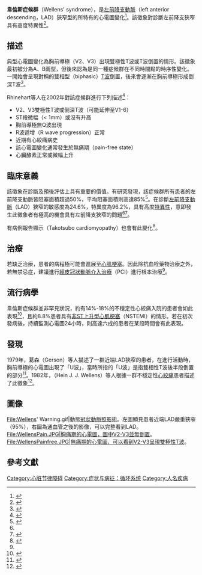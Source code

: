 {{medical}}
{{Infobox medical condition (new)
| name = 韋倫斯症候群<br>Wellens' syndrome
| synonyms = 韋倫斯徵象（Wellens' sign）、Wellens' warning、韋倫斯波（Wellens' waves）
| image = Wellens'_Syndrome.png
| alt = 
| caption = 一名69歲黑人男性患者的[[心電圖|心電圖]]。圖中可以看到V1-V4導極雙相型T波，且由正轉負。
| pronounce = 
| field = [[心臟病學|心臟內科]]
| width = 400px
| symptoms = 
| complications = 
| onset = 
| duration = 
| types = 
| causes = 
| risks = 
| diagnosis = 
| differential = 
| prevention = 
| treatment = 
| medication = 
| prognosis = 
| frequency = 
| deaths = 
}}
'''韋倫斯症候群'''（Wellens' syndrome），是[[左前降支動脈|左前降支動脈]]（left anterior descending，LAD）狹窄型的{{tsl|en|unstable angina|不穩定性心絞痛}}所特有的心電圖變化<ref name=":0">{{cite journal | last = Tandy | first = TK |author2=Bottomy DP |author3=Lewis JG  | title = Wellens' syndrome | journal = Annals of Emergency Medicine | volume = 33 | issue = 3 | pages = 347–351 |date=March 1999 | pmid = 10036351 | doi = 10.1016/S0196-0644(99)70373-2| url = https://zenodo.org/record/1259945 }}</ref>。該徵象對診斷左前降支狹窄具有高度特異性<ref name=":1">{{Cite book|chapter=Wellens Syndrome|title=StatPearls|url=http://www.ncbi.nlm.nih.gov/books/NBK482490/|publisher=StatPearls Publishing|date=2021|location=Treasure Island (FL)|pmid=29494097|first=Brianna|last=Miner|first2=William S.|last2=Grigg|first3=Elise H.|last3=Hart}}</ref>。

== 描述 ==
典型心電圖變化為胸前導極（V2、V3）出現雙極性T波或T波倒置的情形。該徵象最初被分為A、B兩型，但後來認為是同一種症候群在不同時間點的時序性變化。一開始會呈現對稱的雙相型（biphasic）[[T波|T波]]倒置，後來會逐漸在胸前導極形成倒深T波<ref name=":0">{{cite journal | last = Tandy | first = TK |author2=Bottomy DP |author3=Lewis JG  | title = Wellens' syndrome | journal = Annals of Emergency Medicine | volume = 33 | issue = 3 | pages = 347–351 |date=March 1999 | pmid = 10036351 | doi = 10.1016/S0196-0644(99)70373-2| url = https://zenodo.org/record/1259945 }}</ref>。

Rhinehart等人在2002年對該症候群進行下列描述<ref>{{Cite journal|title=Electrocardiographic manifestations of Wellens' syndrome|url=https://pubmed.ncbi.nlm.nih.gov/12442245/|last=Rhinehardt|first=Joseph|last2=Brady|first2=William J.|date=2002-11|journal=The American Journal of Emergency Medicine|issue=7|doi=10.1053/ajem.2002.34800|volume=20|pages=638–643|issn=0735-6757|pmid=12442245|last3=Perron|first3=Andrew D.|last4=Mattu|first4=Amal}}</ref>：

* V2、V3雙極性T波或倒深T波（可能延伸至V1-6）
* ST段微幅（< 1mm）或沒有升高
* 胸前導極無Q波出現
* R波遞增（R wave progression）正常
*近期有心絞痛病史
*該心電圖變化通常發生於無痛期（pain-free state）
*心臟酵素正常或微幅上升
== 臨床意義 ==
該徵象在診斷及預後評估上具有重要的價值。有研究發現，該症候群所有患者的左前降支動脈皆阻塞面積超過50%，平均阻塞面積則高達85%<ref>{{Cite journal|title=Anatomic and prognostic significance of new T-wave inversion in unstable angina|url=https://pubmed.ncbi.nlm.nih.gov/6602539/|last=Haines|first=D. E.|last2=Raabe|first2=D. S.|date=1983-07|journal=The American Journal of Cardiology|issue=1|doi=10.1016/0002-9149(83)90061-9|volume=52|pages=14–18|issn=0002-9149|pmid=6602539|last3=Gundel|first3=W. D.|last4=Wackers|first4=F. J.}}</ref>。在診斷[[左前降支動脈|左前降支動脈]]（LAD）狹窄的敏感度為24.6%，特異度為96.2%，具有高度[[特异度|特異性]]，意即發生此徵象者有極高的機會具有左前降支狹窄的問題<ref name=":1" /><ref>{{Cite journal|title=Prevalence and Clinical Implication of Wellens’ Sign in Patients With Non-ST-Segment Elevation Myocardial Infarction|url=https://www.ncbi.nlm.nih.gov/pmc/articles/PMC6575113/|last=Kobayashi|first=Akihiro|last2=Misumida|first2=Naoki|date=2019-6|journal=Cardiology Research|issue=3|doi=10.14740/cr856|volume=10|pages=135–141|issn=1923-2829|pmc=6575113|pmid=31236175|last3=Aoi|first3=Shunsuke|last4=Kanei|first4=Yumiko}}</ref>。

有病例報告顯示{{tsl|en|Takotsubo cardiomyopathy|壓力性心肌症|}}（Takotsubo cardiomyopathy）也會有此變化<ref>{{Cite journal|title=Takotsubo Cardiomyopathy Presenting as Wellens’ Syndrome|url=https://www.ncbi.nlm.nih.gov/pmc/articles/PMC5965163/|last=Taylor|first=R. Scott|last2=Skjerli|first2=Leif|date=2017-05-24|journal=Clinical Practice and Cases in Emergency Medicine|issue=3|doi=10.5811/cpcem.2017.1.32297|volume=1|pages=175–178|issn=2474-252X|pmc=5965163|pmid=29849266|last3=Ashurst|first3=John}}</ref>。

== 治療 ==
若缺乏治療，患者的病程極可能會進展至[[心肌梗塞|心肌梗塞]]。因此除抗血栓藥物治療之外，若無禁忌症，建議進行[[经皮冠状动脉介入治疗|經皮冠狀動脈介入治療]]（PCI）進行根本治療<ref name=":1" />。

== 流行病學 ==
韋倫斯症候群並非罕見狀況，約有14%-18%的不穩定性心絞痛入院的患者會如此表現<ref>{{cite journal | last = de Zwaan | first = C |author2=Bär FW |author3=Janssen JH | title = Angiographic and clinical characteristics of patients with unstable angina showing an ECG pattern indicating critical narrowing of the proximal LAD coronary artery | url = https://archive.org/details/sim_american-heart-journal_1989-03_117_3/page/657 | journal = American Heart Journal | volume = 117 | issue = 3 | pages = 657–665 |date=March 1989 | pmid = 2784024 | doi = 10.1016/0002-8703(89)90742-4|display-authors=etal}}</ref>，且約8.8%患者具有[[NSTEMI|非ST上升型心肌梗塞]]（NSTEMI）的情形。若在初次發病後，持續監測心電圖24小時，則高達六成的患者在某段時間會有此表現。

== 發現 ==
1979年，葛森（Gerson）等人描述了一群近端LAD狹窄的患者，在進行活動時，胸前導極的心電圖出現了「U波」，當時所指的「U波」是指雙相性T波後半段倒置的部分<ref>{{Cite journal|title=Exercise-induced U-wave inversion as a marker of stenosis of the left anterior descending coronary artery|url=https://pubmed.ncbi.nlm.nih.gov/487534/|last=Gerson|first=M. C.|last2=Phillips|first2=J. F.|date=1979-11|journal=Circulation|issue=5|doi=10.1161/01.cir.60.5.1014|volume=60|pages=1014–1020|issn=0009-7322|pmid=487534|last3=Morris|first3=S. N.|last4=McHenry|first4=P. L.}}</ref>。1982年，{{tsl|en|Hein Wellens|亨里克·瓊·喬斯特·韋倫斯}}（Hein J. J. Wellens）等人根據一群不穩定性[[心絞痛|心絞痛]]患者描述了此徵象<ref>{{cite journal | last = de Zwaan | first = C |author2=Bär FW |author3=Wellens HJJ  | title = Characteristic electrocardiographic pattern indicating a critical stenosis high in left anterior descending coronary artery in patients admitted because of impending myocardial infarction | journal = American Heart Journal | volume = 103 | issue = 4 | pages = 730–736 |date=April 1982 | pmid = 6121481 | doi = 10.1016/0002-8703(82)90480-X}}</ref>。

== 圖像 ==
<gallery>
File:Wellens' Warning.gif|動態[[血管攝影|冠狀動脈照影術]]。左圖顯見患者近端LAD嚴重狹窄（95%），右圖為通血管之後的影像，可以完整看到LAD。
File:WellensPain.JPG|胸痛期的心電圖，圖中V2-V3並無倒置。
File:WellensPainfree.JPG|無痛期的心電圖，可以看到V2-V3呈現雙極性T波。
</gallery>

==參考文獻==
{{Reflist|2}}

{{Circulatory_system_pathology}}

[[Category:心脏节律障碍|Category:心脏节律障碍]]
[[Category:症状与病征：循环系统|Category:症状与病征：循环系统]]
[[Category:人名疾病|Category:人名疾病]]